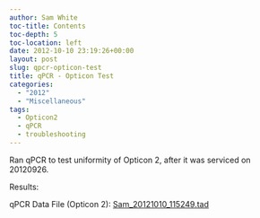 ```yaml
---
author: Sam White
toc-title: Contents
toc-depth: 5
toc-location: left
date: 2012-10-10 23:19:26+00:00
layout: post
slug: qpcr-opticon-test
title: qPCR - Opticon Test
categories:
  - "2012"
  - "Miscellaneous"
tags:
  - Opticon2
  - qPCR
  - troubleshooting
---
```


Ran qPCR to test uniformity of Opticon 2, after it was serviced on 20120926.

Results:

qPCR Data File (Opticon 2): [Sam_20121010_115249.tad](https://eagle.fish.washington.edu/Arabidopsis/qPCR/Opticon/Sam_20121010_115249.tad)
